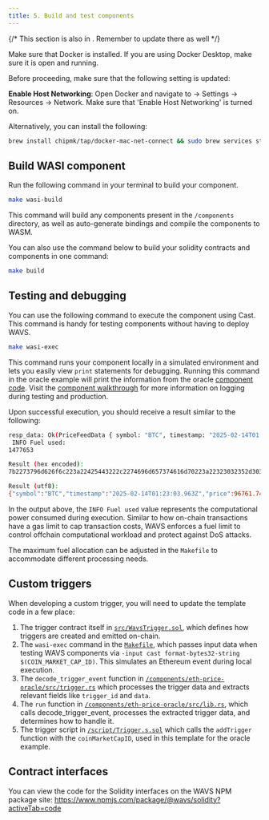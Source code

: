 ```yaml
---
title: 5. Build and test components
---
```



<Callout title="Docker for MacOS" type="warn">

{/* This section is also in [](./2-setup.mdx). Remember to update there as well */}

Make sure that Docker is installed. If you are using Docker Desktop, make sure it is open and running.

Before proceeding, make sure that the following setting is updated:

**Enable Host Networking**: Open Docker and navigate to -> Settings -> Resources -> Network. Make sure that 'Enable Host Networking' is turned on.

Alternatively, you can install the following:

```bash
brew install chipmk/tap/docker-mac-net-connect && sudo brew services start chipmk/tap/docker-mac-net-connect
```

</Callout>

## Build WASI component

Run the following command in your terminal to build your component.

```bash
make wasi-build
```

This command will build any components present in the `/components` directory, as well as auto-generate bindings and compile the components to WASM.

<Callout title="Build command" type="info">
You can also use the command below to build your solidity contracts and components in one command:

```bash
make build
```

</Callout>

## Testing and debugging

You can use the following command to execute the component using Cast. This command is handy for testing components without having to deploy WAVS.

```bash
make wasi-exec
```

This command runs your component locally in a simulated environment and lets you easily view `print` statements for debugging. Running this command in the oracle example will print the information from the oracle [component code](./4-component#logging). Visit the [component walkthrough](./4-component#logging) for more information on logging during testing and production.


Upon successful execution, you should receive a result similar to the following:

```bash
resp_data: Ok(PriceFeedData { symbol: "BTC", timestamp: "2025-02-14T01:23:03.963Z", price: 96761.74120116462 })
 INFO Fuel used:
1477653

Result (hex encoded):
7b2273796d626f6c223a22425443222c2274696d657374616d70223a22323032352d30322d31345430313a32333a30332e3936335a222c227072696365223a39363736312e37343132303131363436327d

Result (utf8):
{"symbol":"BTC","timestamp":"2025-02-14T01:23:03.963Z","price":96761.74120116462}
```

<Callout title="Fuel" type="info">

In the output above, the `INFO Fuel used` value represents the computational power consumed during execution. Similar to how on-chain transactions have a gas limit to cap transaction costs, WAVS enforces a fuel limit to control offchain computational workload and protect against DoS attacks. 

The maximum fuel allocation can be adjusted in the `Makefile` to accommodate different processing needs.

</Callout>


## Custom triggers

When developing a custom trigger, you will need to update the template code in a few place:

1. The trigger contract itself in [`src/WavsTrigger.sol`](https://github.com/Lay3rLabs/wavs-foundry-template/blob/fd9d6895e3ebf40373c82c0169c8f93c2553f5a3/src/contracts/WavsTrigger.sol), which defines how triggers are created and emitted on-chain.
2. The `wasi-exec` command in the [`Makefile`](https://github.com/Lay3rLabs/wavs-foundry-template/blob/fd9d6895e3ebf40373c82c0169c8f93c2553f5a3/Makefile#L36-L40), which passes input data when testing WAVS components via `-input cast format-bytes32-string $(COIN_MARKET_CAP_ID)`. This simulates an Ethereum event during local execution.
3. The `decode_trigger_event` function in [`/components/eth-price-oracle/src/trigger.rs`](https://github.com/Lay3rLabs/wavs-foundry-template/blob/fd9d6895e3ebf40373c82c0169c8f93c2553f5a3/components/eth-price-oracle/src/trigger.rs#L11-L21) which processes the trigger data and extracts relevant fields like `trigger_id` and `data`.
5. The `run` function in [`/components/eth-price-oracle/src/lib.rs`](https://github.com/Lay3rLabs/wavs-foundry-template/blob/fd9d6895e3ebf40373c82c0169c8f93c2553f5a3/components/eth-price-oracle/src/lib.rs#L13), which calls decode_trigger_event, processes the extracted trigger data, and determines how to handle it.
4. The trigger script in [`/script/Trigger.s.sol`](https://github.com/Lay3rLabs/wavs-foundry-template/blob/fd9d6895e3ebf40373c82c0169c8f93c2553f5a3/script/Trigger.s.sol#L15) which calls the `addTrigger` function with the `coinMarketCapID`, used in this template for the oracle example.

##  Contract interfaces

You can view the code for the Solidity interfaces on the WAVS NPM package site: https://www.npmjs.com/package/@wavs/solidity?activeTab=code

